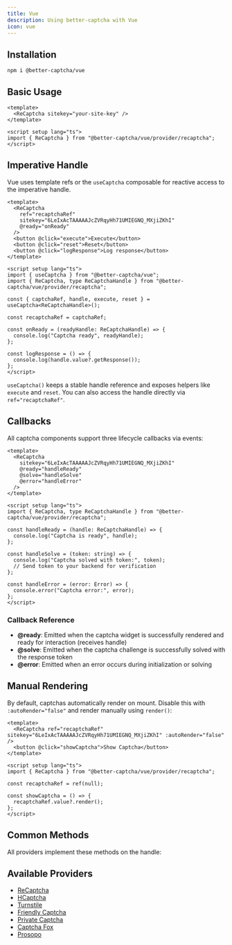 ```yaml
---
title: Vue
description: Using better-captcha with Vue
icon: vue
---
```


## Installation

```npm
npm i @better-captcha/vue
```

## Basic Usage

```vue
<template>
  <ReCaptcha sitekey="your-site-key" />
</template>

<script setup lang="ts">
import { ReCaptcha } from "@better-captcha/vue/provider/recaptcha";
</script>
```

## Imperative Handle

Vue uses template refs or the `useCaptcha` composable for reactive access to the imperative handle.

```vue
<template>
  <ReCaptcha
    ref="recaptchaRef"
    sitekey="6LeIxAcTAAAAAJcZVRqyHh71UMIEGNQ_MXjiZKhI"
    @ready="onReady"
  />
  <button @click="execute">Execute</button>
  <button @click="reset">Reset</button>
  <button @click="logResponse">Log response</button>
</template>

<script setup lang="ts">
import { useCaptcha } from "@better-captcha/vue";
import { ReCaptcha, type ReCaptchaHandle } from "@better-captcha/vue/provider/recaptcha";

const { captchaRef, handle, execute, reset } = useCaptcha<ReCaptchaHandle>();

const recaptchaRef = captchaRef;

const onReady = (readyHandle: ReCaptchaHandle) => {
  console.log("Captcha ready", readyHandle);
};

const logResponse = () => {
  console.log(handle.value?.getResponse());
};
</script>
```

`useCaptcha()` keeps a stable handle reference and exposes helpers like `execute` and `reset`. You can also access the handle directly via `ref="recaptchaRef"`.

## Callbacks

All captcha components support three lifecycle callbacks via events:

```vue
<template>
  <ReCaptcha 
    sitekey="6LeIxAcTAAAAAJcZVRqyHh71UMIEGNQ_MXjiZKhI"
    @ready="handleReady"
    @solve="handleSolve"
    @error="handleError"
  />
</template>

<script setup lang="ts">
import { ReCaptcha, type ReCaptchaHandle } from "@better-captcha/vue/provider/recaptcha";

const handleReady = (handle: ReCaptchaHandle) => {
  console.log("Captcha is ready", handle);
};

const handleSolve = (token: string) => {
  console.log("Captcha solved with token:", token);
  // Send token to your backend for verification
};

const handleError = (error: Error) => {
  console.error("Captcha error:", error);
};
</script>
```

### Callback Reference

- **@ready**: Emitted when the captcha widget is successfully rendered and ready for interaction (receives handle)
- **@solve**: Emitted when the captcha challenge is successfully solved with the response token
- **@error**: Emitted when an error occurs during initialization or solving

## Manual Rendering

By default, captchas automatically render on mount. Disable this with `:autoRender="false"` and render manually using `render()`:

```vue
<template>
  <ReCaptcha ref="recaptchaRef" sitekey="6LeIxAcTAAAAAJcZVRqyHh71UMIEGNQ_MXjiZKhI" :autoRender="false" />
  <button @click="showCaptcha">Show Captcha</button>
</template>

<script setup lang="ts">
import { ReCaptcha } from "@better-captcha/vue/provider/recaptcha";

const recaptchaRef = ref(null);

const showCaptcha = () => {
  recaptchaRef.value?.render();
};
</script>
```

## Common Methods

All providers implement these methods on the handle:

<AutoTypeTable path="../../packages/core/src/provider.ts" name="CaptchaHandle" />

## Available Providers

- [ReCaptcha](/docs/provider/recaptcha)
- [HCaptcha](/docs/provider/hcaptcha)
- [Turnstile](/docs/provider/turnstile)
- [Friendly Captcha](/docs/provider/friendly-captcha)
- [Private Captcha](/docs/provider/private-captcha)
- [Captcha Fox](/docs/provider/captcha-fox)
- [Prosopo](/docs/provider/prosopo)

